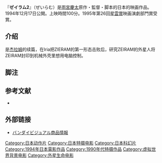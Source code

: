 『'''ゼイラム2'''』（ぜいらむ）是[[雨宮慶太|雨宮慶太]]原作・監督・脚本的日本的映画作品。1994年12月17日公開。上映時間100分。1995年第26回[[星雲賞|星雲賞]]映画演劇部門賞受賞。
==介绍==
是[[杰拉姆|杰拉姆]]的续篇，在Iria把ZIERAM的第一形态击败后，研究ZEIRAM的外星人将ZEIRAM封印到机械外壳里想用电脑控制。
== 脚注 ==
{{Reflist}}{{Reflist}}

== 参考文献 ==
* {{Cite book
|author = 石井博士ほか 
|year = 1997 
|title = 日本特撮・幻想映画全集 
|publisher = [[勁文社|勁文社]] 
|isbn = 4766927060
|ref = harv }}

==外部链接==
*[https://web.archive.org/web/20120704045830/http://product.bandaivisual.co.jp/web_service/shop_product_info.asp?item_no=BCBJ-1677 バンダイビジュアル商品情報]

{{日本星雲獎多媒體部門}}
{{DEFAULTSORT:せいらむ2}}
[[Category:日本动作片|Category:日本动作片]]
[[Category:日本特摄电影|Category:日本特摄电影]]
[[Category:日本科幻片|Category:日本科幻片]]
[[Category:1994年日本電影作品|Category:1994年日本電影作品]]
[[Category:1990年代特摄作品|Category:1990年代特摄作品]]
[[Category:虚拟世界背景电影|Category:虚拟世界背景电影]]
[[Category:外星生命电影|Category:外星生命电影]]